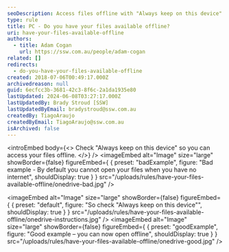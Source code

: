 ```yaml
---
seoDescription: Access files offline with "Always keep on this device" enabled.
type: rule
title: PC - Do you have your files available offline?
uri: have-your-files-available-offline
authors:
  - title: Adam Cogan
    url: https://ssw.com.au/people/adam-cogan
related: []
redirects:
  - do-you-have-your-files-available-offline
created: 2018-07-06T00:49:17.000Z
archivedreason: null
guid: 6ecfcc3b-3681-42c3-8f6c-2a1da1935e80
lastUpdated: 2024-06-08T03:27:17.000Z
lastUpdatedBy: Brady Stroud [SSW]
lastUpdatedByEmail: bradystroud@ssw.com.au
createdBy: TiagoAraujo
createdByEmail: TiagoAraujo@ssw.com.au
isArchived: false
---
```


<introEmbed
  body={<>
Check "Always keep on this device" so you can access your files offline.
  </>}
/>
<imageEmbed
  alt="Image"
  size="large"
  showBorder={false}
  figureEmbed={ {
    preset: "badExample",
    figure: "Bad example - By default you cannot open your files when you have no internet",
    shouldDisplay: true
  } }
  src="/uploads/rules/have-your-files-available-offline/onedrive-bad.jpg"
/>


<imageEmbed
  alt="Image"
  size="large"
  showBorder={false}
  figureEmbed={ {
    preset: "default",
    figure: "So check \"Always keep on this device\"",
    shouldDisplay: true
  } }
  src="/uploads/rules/have-your-files-available-offline/onedrive-instructions.jpg"
/>
<imageEmbed
  alt="Image"
  size="large"
  showBorder={false}
  figureEmbed={ {
    preset: "goodExample",
    figure: "Good example – you can now open offline",
    shouldDisplay: true
  } }
  src="/uploads/rules/have-your-files-available-offline/onedrive-good.jpg"
/>
